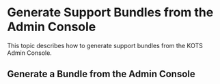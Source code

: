 
# Generate Support Bundles from the Admin Console

This topic describes how to generate support bundles from the KOTS Admin Console.

## Generate a Bundle from the Admin Console

<GenerateBundleAdminConsole/>